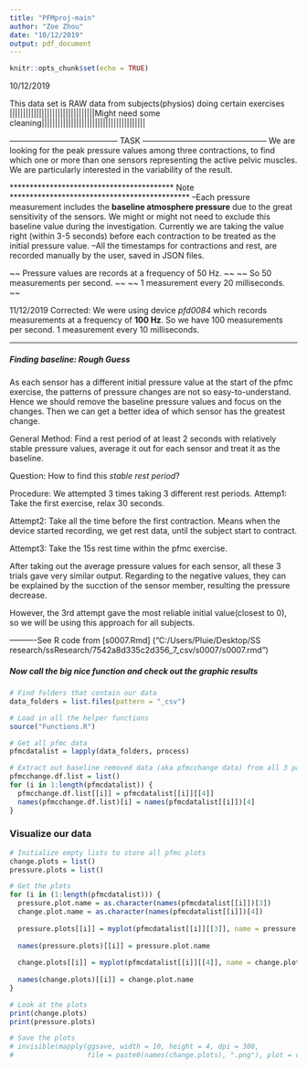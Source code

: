 ```yaml
---
title: "PFMproj-main"
author: "Zoe Zhou"
date: "10/12/2019"
output: pdf_document
---
```


```r
knitr::opts_chunk$set(echo = TRUE)
```


10/12/2019 

This data set is RAW data from subjects(physios) doing certain exercises
||||||||||||||||||||||||||||||||Might need some cleaning|||||||||||||||||||||||||||||||||||||||

----------------------------------------- TASK -----------------------------------------------
We are looking for the peak pressure values among three contractions, to find which one or more than one sensors representing the active pelvic muscles. We are particularly interested in the variability of the result.

***************************************** Note *********************************************
--Each pressure measurement includes the __baseline atmosphere pressure__ due to the great sensitivity of the sensors. We might or might not need to exclude this baseline value during the investigation. Currently we are taking the value right (within 3-5 seconds) before each contraction to be treated as the initial pressure value. 
--All the timestamps for contractions and rest, are recorded manually by the user, saved in JSON files. 

~~ Pressure values are records at a frequency of 50 Hz. ~~
~~ So 50 measurements per second. ~~
~~ 1 measurement every 20 milliseconds.  ~~


11/12/2019 Corrected: We were using device _pfd0084_ which records measurements at a frequency of  __100 Hz__. 
So we have 100 measurements per second. 1 measurement every 10 milliseconds. 


***
##### Finding baseline: Rough Guess

As each sensor has a different initial pressure value at the start of the pfmc exercise, the patterns of pressure changes are not so easy-to-understand. Hence we should remove the baseline pressure values and focus on the changes. Then we can get a better idea of which sensor has the greatest change.

General Method:
Find a rest period of at least 2 seconds with relatively stable pressure values, average it out for each sensor and treat it as the baseline.

Question:
How to find this *stable rest period*?

Procedure:
We attempted 3 times taking 3 different rest periods. 
Attemp1: Take the first exercise, relax 30 seconds. 

Attempt2: Take all the time before the first contraction. Means when the device started recording, we get rest data, until the subject start to contract.

Attempt3: Take the 15s rest time within the pfmc exercise. 

After taking out the average pressure values for each sensor, all these 3 trials gave very similar output. Regarding to the negative values, they can be explained by the sucction of the sensor member, resulting the pressure decrease.

However, the 3rd attempt gave the most reliable initial value(closest to 0), so we will be using this approach for all subjects.

----------See R code from [s0007.Rmd] ("C:/Users/Pluie/Desktop/SS research/ssResearch/7542a8d335c2d356_7_csv/s0007/s0007.rmd")


##### Now call the big nice function and check out the graphic results
```r
# Find folders that contain our data
data_folders = list.files(pattern = "_csv")

# Load in all the helper functions
source("Functions.R")

# Get all pfmc data
pfmcdatalist = lapply(data_folders, process)

# Extract out baseline removed data (aka pfmcchange data) from all 3 participants
pfmcchange.df.list = list()
for (i in 1:length(pfmcdatalist)) {
  pfmcchange.df.list[[i]] = pfmcdatalist[[i]][[4]]
  names(pfmcchange.df.list)[i] = names(pfmcdatalist[[i]])[4]
}
```

### Visualize our data
```r
# Initialize empty lists to store all pfmc plots
change.plots = list()
pressure.plots = list()

# Get the plots
for (i in (1:length(pfmcdatalist))) {
  pressure.plot.name = as.character(names(pfmcdatalist[[i]])[3])
  change.plot.name = as.character(names(pfmcdatalist[[i]])[4])
  
  pressure.plots[[i]] = myplot(pfmcdatalist[[i]][[3]], name = pressure.plot.name)
  
  names(pressure.plots)[[i]] = pressure.plot.name
  
  change.plots[[i]] = myplot(pfmcdatalist[[i]][[4]], name = change.plot.name)
  
  names(change.plots)[[i]] = change.plot.name
}

# Look at the plots
print(change.plots)
print(pressure.plots)
```


```r
# Save the plots
# invisible(mapply(ggsave, width = 10, height = 4, dpi = 300,
#                  file = paste0(names(change.plots), ".png"), plot = change.plots))

```


